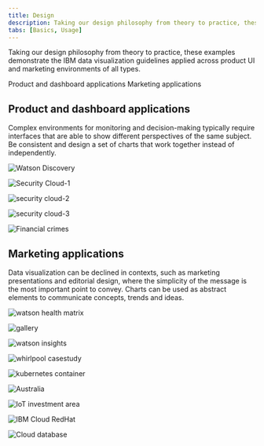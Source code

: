 ```yaml
---
title: Design
description: Taking our design philosophy from theory to practice, these examples demonstrate the IBM data visualization guidelines applied across product UI and marketing environments of all types.
tabs: [Basics, Usage]
---
```


<PageDescription>

Taking our design philosophy from theory to practice, these examples demonstrate the IBM data visualization guidelines applied across product UI and marketing environments of all types.
</PageDescription>

<AnchorLinks>

  <AnchorLink>Product and dashboard applications</AnchorLink>
  <AnchorLink>Marketing applications</AnchorLink>
</AnchorLinks>

## Product and dashboard applications

Complex environments for monitoring and decision-making typically require interfaces that are able to show different perspectives of the same subject. Be consistent and design a set of charts that work together instead of independently.

<ImageGallery className="show">

<ImageGalleryImage  alt="Watson Discovery" title="Watson Discovery" col={8}>

![Watson Discovery](./images/Usage/product_and_dashboard/IBM_Watson_Discovery_Demo.png)


</ImageGalleryImage>
<ImageGalleryImage alt="Security Cloud-1" title="Security Cloud-1" col={4}>

![Security Cloud-1](./images/Usage/product_and_dashboard/IBM_Security_Cloud_Prototype.png)


</ImageGalleryImage>
<ImageGalleryImage alt="security cloud-2" title="security cloud-2" col={4}>

![security cloud-2](./images/Usage/product_and_dashboard/IBM_Security_Cloud_Prototype_2.png)


</ImageGalleryImage>
<ImageGalleryImage alt="security cloud-3" title="security cloud-3" col={8}>

![security cloud-3](./images/Usage/product_and_dashboard/IBM_Security_CloudPrototype.png)


</ImageGalleryImage>
<ImageGalleryImage alt="Watson Discovery Demo" title="Watson Discovery Demo" col={8}>

![Financial crimes](./images/Usage/product_and_dashboard/IBM_Financial_Crimes_ok.png)


</ImageGalleryImage>
</ImageGallery>


## Marketing applications

Data visualization can be declined in contexts, such as marketing presentations and editorial design, where the simplicity of the message is the most important point to convey. Charts can be used as abstract elements to communicate concepts, trends and ideas.


<ImageGallery className="show">

<ImageGalleryImage  alt="watson health matrix" title="watson health matrix" col={4}>

![watson health matrix](./images/Usage/marketing_applications/IBM_Watson_Health_metrics.png)


</ImageGalleryImage>
<ImageGalleryImage alt="gallery" title="gallery" col={8}>

![gallery](./images/Usage/marketing_applications/gallery-37.png)

</ImageGalleryImage>
<ImageGalleryImage alt="watson insights" title="watson insights" col={4}>

</ImageGalleryImage>
<ImageGalleryImage alt="watson insights" title="watson insights" col={4}>

![watson insights](./images/Usage/marketing_applications/watson_insights.png)

</ImageGalleryImage>
<ImageGalleryImage alt="whirlpool casestudy" title="whirlpool casestudy" col={4}>

![whirlpool casestudy](./images/Usage/marketing_applications/whirlpool_casestudy.png)

</ImageGalleryImage>
<ImageGalleryImage alt="kubernetes container" title="kubernetes container" col={8}>

![kubernetes container](./images/Usage/marketing_applications/kubernetes_container.png)

</ImageGalleryImage>

<ImageGalleryImage alt="Australia" title="Australia" col={4}>

</ImageGalleryImage>
<ImageGalleryImage alt="Australia" title="Australia" col={4}>

![Australia](./images/Usage/marketing_applications/Australia_85.png)

</ImageGalleryImage>
<ImageGalleryImage alt="IoT investment area" title="IoT investment area" col={4}>

![IoT investment area](./images/Usage/marketing_applications/IoT_investment_area.png)


</ImageGalleryImage>
<ImageGalleryImage alt="IBM Cloud RedHat" title="IBM Cloud RedHat" col={4}>

![IBM Cloud RedHat](./images/Usage/marketing_applications/IBM_Cloud_RedHat.png)


</ImageGalleryImage>

<ImageGalleryImage alt="Cloud database" title="Cloud database" col={8}>

![Cloud database](./images/Usage/marketing_applications/Cloud_database.png)


</ImageGalleryImage>

</ImageGallery>
